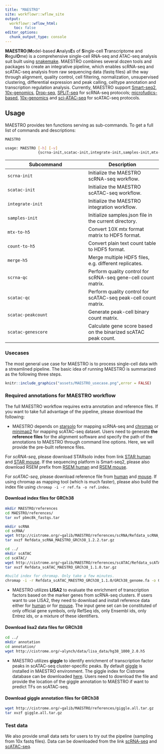 ```yaml
---
title: "MAESTRO"
site: workflowr::wflow_site
output:
  workflowr::wflow_html:
    toc: false
editor_options:
  chunk_output_type: console
---
```


**MAESTRO**(**M**odel-based **A**nalys**E**s of **S**ingle-cell **T**ranscriptome and **R**egul**O**me) is a comprehensive single-cell RNA-seq and ATAC-seq analysis suit built using [snakemake](https://bitbucket.org/snakemake/snakemake/wiki/Home). MAESTRO combines several dozen tools and packages to create an integrative pipeline, which enables scRNA-seq and scATAC-seq analysis from raw sequencing data (fastq files) all the way through alignment, quality control, cell filtering, normalization, unsupervised clustering, differential expression and peak calling, celltype annotation and transcription regulation analysis. Currently, MAESTRO support [Smart-seq2](https://www.ncbi.nlm.nih.gov/pubmed/24385147), [10x-genomics](https://www.10xgenomics.com/solutions/single-cell/), [Drop-seq](https://www.cell.com/abstract/S0092-8674(15)00549-8), [SPLiT-seq](https://science.sciencemag.org/content/360/6385/176) for scRNA-seq protocols; [microfudics-based](https://www.ncbi.nlm.nih.gov/pubmed/26083756), [10x-genomics](https://www.10xgenomics.com/solutions/single-cell-atac/) and [sci-ATAC-seq](https://science.sciencemag.org/content/348/6237/910) for scATAC-seq protocols. 

## Usage

MAESTRO provides ten functions serving as sub-commands. To get a full list of commands and descriptions:

```bash
MAESTRO

usage: MAESTRO [-h] [-v]
               {scrna-init,scatac-init,integrate-init,samples-init,mtx-to-h5,count-to-h5, merge-h5,scrna-qc,scatac-qc,scatac-peakcount,scatac-genescore}
```

Subcommand | Description
-----------|----------
`scrna-init` | Initialize the MAESTRO scRNA-seq workflow.
`scatac-init` | Initialize the MAESTRO scATAC-seq workflow.
`integrate-init` | Initialize the MAESTRO integration workflow.
`samples-init` | Initialize samples.json file in the current directory.
`mtx-to-h5` | Convert 10X mtx format matrix to HDF5 format.
`count-to-h5` | Convert plain text count table to HDF5 format.
`merge-h5` | Merge multiple HDF5 files, e.g. different replicates.
`scrna-qc` | Perform quality control for scRNA-seq gene-cell count matrix.
`scatac-qc` | Perform quality control for scATAC-seq peak-cell count matrix.
`scatac-peakcount` | Generate peak-cell binary count matrix.
`scatac-genescore` | Calculate gene score based on the binarized scATAC peak count.

### Usecases

The most general use case for MAESTRO is to process single-cell data with a streamlined pipeline. The basic idea of running MAESTRO is summarized as the following three steps.

```r
knitr::include_graphics("assets/MAESTRO_usecase.png",error = FALSE)

```

### Required annotations for MAESTRO workflow

The full MAESTRO workflow requires extra annotation and reference files. If you want to take full advantage of the pipeline, please download the following:

* MAESTRO depends on [starsolo](https://github.com/alexdobin/STAR/blob/master/docs/STARsolo.md) for mapping scRNA-seq and [chromap](https://github.com/haowenz/chromap) or [minimap2](https://github.com/lh3/minimap2) for mapping scATAC-seq dataset. Users need to generate **the reference files** for the alignment software and specify the path of the annotations to MAESTRO through command line options. Here, we will provide the pre-built reference files.

For *scRNA-seq*, please download STARsolo index from link [STAR human](http://cistrome.org/~galib/MAESTRO/references/scRNA/Refdata_scRNA_MAESTRO_GRCh38_1.2.2.tar.gz) and [STAR mouse](http://cistrome.org/~galib/MAESTRO/references/scRNA/Refdata_scRNA_MAESTRO_GRCm38_1.2.2.tar.gz). If the sequencing platform is Smart-seq2, please also download RSEM prefix from [RSEM human](http://cistrome.org/~galib/MAESTRO/references/scRNA/Refdata_scRNA_MAESTRO_GRCh38_1.1.0.tar.g) and [RSEM mouse](http://cistrome.org/~galib/MAESTRO/references/scRNA/Refdata_scRNA_MAESTRO_GRCm38_1.1.0.tar.gz).
  
For *scATAC-seq*, please download reference file from [human](http://cistrome.org/~galib/MAESTRO/references/scATAC/Refdata_scATAC_MAESTRO_GRCh38_1.1.0.tar.gz) and [mouse](http://cistrome.org/~galib/MAESTRO/references/scATAC/Refdata_scATAC_MAESTRO_GRCm38_1.1.0.tar.gz). If using chromap as mapping tool (which is much faster), please also build the index file using `chromap -i -r ref.fa -o ref.index`.

#### Download index files for GRCh38

```bash
mkdir MAESTRO/references
cd MAESTRO/references/
tar xvf pbmc8k_fastqs.tar

mkdir scRNA
cd scRNA/
wget http://cistrome.org/~galib/MAESTRO/references/scRNA/Refdata_scRNA_MAESTRO_GRCh38_1.2.2.tar.gz
tar xvzf Refdata_scRNA_MAESTRO_GRCh38_1.2.2.tar.gz

cd ../
mkdir scATAC
cd scATAC/
wget http://cistrome.org/~galib/MAESTRO/references/scATAC/Refdata_scATAC_MAESTRO_GRCh38_1.1.0.tar.gz
tar xvzf Refdata_scATAC_MAESTRO_GRCh38_1.1.0.tar.gz

#build index for chromap. Only take a few minutes.
chromap -i -r Refdata_scATAC_MAESTRO_GRCh38_1.1.0/GRCh38_genome.fa -o GRCh38_chromap.index
```

* MAESTRO utilizes **LISA2** to evaluate the enrichment of transcription factors based on the marker genes from scRNA-seq clusters. If users want to use LISA2, they need to download and install reference data either for [human](/project/dev/alynch/public_data/lisa_data/hg38_1000_2.0.h5) or for [mouse](http://cistrome.org/~alynch/data/lisa_data/mm10_1000_2.0.h5). The input gene set can be constituted of only official gene symbols, only RefSeq ids, only Ensembl ids, only Entrez ids, or a mixture of these identifiers.

#### Download lisa2 data files for GRCh38

```bash
cd ../
mkdir annotation
cd annotation/
wget http://cistrome.org/~alynch/data/lisa_data/hg38_1000_2.0.h5
```

* MAESTRO utilizes **giggle** to identify enrichment of transcription factor peaks in scATAC-seq cluster-specific peaks. By default [giggle](https://github.com/ryanlayer/giggle) is installed in MAESTRO environment. The giggle index for Cistrome database can be downloaded [here](http://cistrome.org/~galib/MAESTRO/references/giggle.all.tar.gz). Users need to download the file and provide the location of the giggle annotation to MAESTRO if want to predict TFs on scATAC-seq.

#### Download giggle annotation files for GRCh38

```bash
wget http://cistrome.org/~galib/MAESTRO/references/giggle.all.tar.gz
tar xvzf giggle.all.tar.gz
```

### Test data
We also provide small data sets for users to try out the pipeline (sampling from 10x fastq files). Data can be downloaded from the link [scRNA-seq](http://cistrome.org/~galib/MAESTRO/MAESTRO_samples/rna_pbmc_1k_v3_fastqs_sampling.tar.gz) and [scATAC-seq](http://cistrome.org/~galib/MAESTRO/MAESTRO_samples/atac_pbmc_500_v1_fastqs_sampling.tar.gz).
